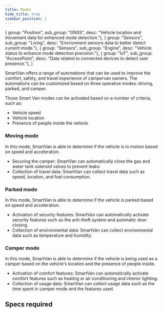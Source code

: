 ```yaml
---
title: Modes
hide_title: true
sidebar_position: 1
---
```


<!--
 FROM   @site/src/components/templates/PageFeature
 VER    1.0.3
-->


  { group: "Position", sub_group: "GNSS", desc: "Vehicle location and movement data for enhanced mode detection."},
  { group: "Sensors", sub_group: "Living", desc: "Environment sensors data to better detect current mode."},
  { group: "Sensors", sub_group: "Engine", desc: "Vehicle status to enhance mode detection precision."},
  { group: "IoT", sub_group: "AccessPoint", desc: "Data related to connected devices to detect user presence."},
]



<FeatureTitle
  name={feature_name}
  status={feature_status} />

SmartVan offers a range of automations that can be used to improve the comfort,
safety, and travel experience of campervan owners. The automations can be
customized based on three operative modes: driving, parked, and camper.

Those Smart Van modes can be activated based on a number of criteria, such as:

* Vehicle speed
* Vehicle location
* Presence of people inside the vehicle

### Moving mode

In this mode, SmartVan is able to determine if the vehicle is in motion based
on speed and acceleration.

* Securing the camper: SmartVan can automatically close the gas and water tank
  solenoid valves to prevent leaks.
* Collection of travel data: SmartVan can collect travel data such as speed,
  location, and fuel consumption.

### Parked mode

In this mode, SmartVan is able to determine if the vehicle is parked based on
speed and acceleration.

* Activation of security features: SmartVan can automatically activate security
  features such as the anti-theft system and automatic door closing.
* Collection of environmental data: SmartVan can collect environmental data
  such as temperature and humidity.

### Camper mode

In this mode, SmartVan is able to determine if the vehicle is being used as a
camper based on the vehicle's location and the presence of people inside.

* Activation of comfort features: SmartVan can automatically activate comfort
  features such as heating or air conditioning and interior lighting.
* Collection of usage data: SmartVan can collect usage data such as the time 
  spent in camper mode and the features used.


## Specs required

<FeatureSpecsRequiredText />

<FeatureSpecsRequiredTable
  specs_required={specs_required} />
